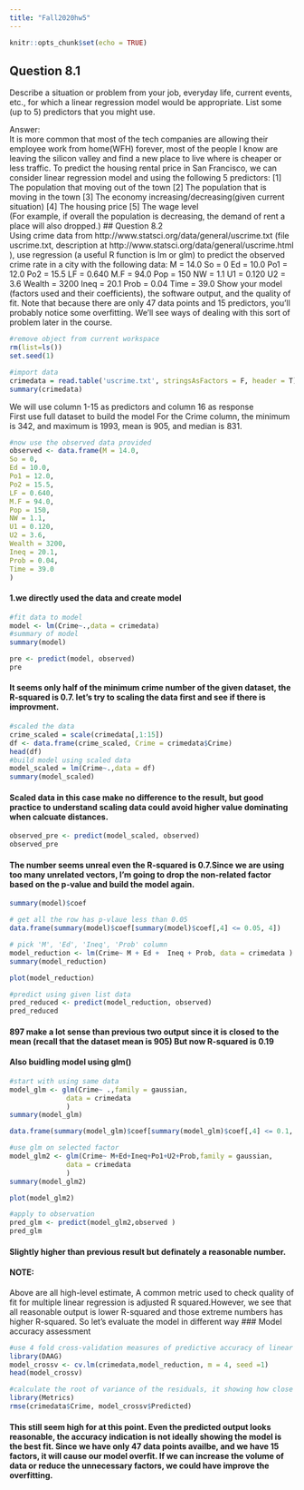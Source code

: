 ---
title: "Fall2020hw5"
---
```{r setup, include=FALSE}
knitr::opts_chunk$set(echo = TRUE)
```
## Question 8.1
Describe a situation or problem from your job, everyday life, current events, etc., for which a linear regression model would be appropriate. List some (up to 5) predictors that you might use.

Answer:   
It is more common that most of the tech companies are allowing their employee work from home(WFH) forever, most of the people I know are leaving the silicon valley and find a new place to live where is cheaper or less traffic. To predict the housing rental price in San Francisco, we can consider linear regression model and using the following 5 predictors:
[1] The population that moving out of the town
[2] The population that is moving in the town
[3] The economy increasing/decreasing(given current situation)
[4] The housing price 
[5] The wage level  
(For example, if overall the population is decreasing, the demand of rent a place will also dropped.)
## Question 8.2   
Using crime data from http://www.statsci.org/data/general/uscrime.txt  (file uscrime.txt, description at http://www.statsci.org/data/general/uscrime.html ), use regression (a useful R function is lm or glm) to predict the observed crime rate in a city with the following data:
M = 14.0
So = 0
Ed = 10.0
Po1 = 12.0
Po2 = 15.5
LF = 0.640
M.F = 94.0
Pop = 150
NW = 1.1
U1 = 0.120
U2 = 3.6
Wealth = 3200
Ineq = 20.1
Prob = 0.04
Time = 39.0
Show your model (factors used and their coefficients), the software output, and the quality of fit. 
Note that because there are only 47 data points and 15 predictors, you’ll probably notice some overfitting.  We’ll see ways of dealing with this sort of problem later in the course.

```{r}
#remove object from current workspace
rm(list=ls())
set.seed(1)

```


```{r }
#import data
crimedata = read.table('uscrime.txt', stringsAsFactors = F, header = T)
summary(crimedata)
```
We will use column 1-15 as predictors and column 16 as response  
First use full dataset to build the model
For the Crime column, the minimum is 342, and maximum is 1993, mean is 905, and median is 831. 

```{r}
#now use the observed data provided
observed <- data.frame(M = 14.0,
So = 0,
Ed = 10.0,
Po1 = 12.0,
Po2 = 15.5,
LF = 0.640,
M.F = 94.0,
Pop = 150,
NW = 1.1,
U1 = 0.120,
U2 = 3.6,
Wealth = 3200,
Ineq = 20.1,
Prob = 0.04,
Time = 39.0
)

```


#### 1.we directly used the data and create model
```{r data, echo=TRUE}
#fit data to model
model <- lm(Crime~.,data = crimedata)
#summary of model
summary(model)

```

```{r}
pre <- predict(model, observed)
pre

```
#### It seems only half of the minimum crime number of the given dataset, the R-squared is 0.7. let's try to scaling the data first and see if there is improvment.  

```{r}
#scaled the data 
crime_scaled = scale(crimedata[,1:15])
df <- data.frame(crime_scaled, Crime = crimedata$Crime)
head(df)
#build model using scaled data
model_scaled = lm(Crime~.,data = df)
summary(model_scaled)
```
#### Scaled data in this case make no difference to the result, but good practice to understand scaling data could avoid higher value dominating when calcuate distances.

```{r}
observed_pre <- predict(model_scaled, observed)
observed_pre
```
  
#### The number seems unreal even the R-squared is 0.7.Since we are using too many unrelated vectors, I'm going to drop the non-related factor based on the p-value and build the model again. 
```{r}
summary(model)$coef
```
 
```{r}
# get all the row has p-vlaue less than 0.05
data.frame(summary(model)$coef[summary(model)$coef[,4] <= 0.05, 4])
```

```{r}
# pick 'M', 'Ed', 'Ineq', 'Prob' column
model_reduction <- lm(Crime~ M + Ed +  Ineq + Prob, data = crimedata )
summary(model_reduction)
```
```{r}
plot(model_reduction)
```


```{r}
#predict using given list data
pred_reduced <- predict(model_reduction, observed)
pred_reduced
```
#### 897 make a lot sense than previous two output since it is closed to the mean (recall that the dataset mean is 905) But now R-squared is 0.19



####  Also buidling model using glm()

```{r}
#start with using same data 
model_glm <- glm(Crime~ .,family = gaussian,
              data = crimedata
              )
summary(model_glm)
```
```{r}
data.frame(summary(model_glm)$coef[summary(model_glm)$coef[,4] <= 0.1, 4])

```

```{r}
#use glm on selected factor
model_glm2 <- glm(Crime~ M+Ed+Ineq+Po1+U2+Prob,family = gaussian,
              data = crimedata
              )
summary(model_glm2)
```
```{r}
plot(model_glm2)
```


```{r}
#apply to observation
pred_glm <- predict(model_glm2,observed )
pred_glm

```
#### Slightly higher than previous result but definately a reasonable number.  

#### NOTE:  
Above are all high-level estimate,  A common metric used to check quality of fit for multiple linear regression is adjusted R squared.However, we see that all reasonable output is lower R-squared and those extreme numbers has higher R-squared. So let's evaluate the model in different way
### Model accuracy assessment  
```{r}
#use 4 fold cross-validation measures of predictive accuracy of linear regression.
library(DAAG)
model_crossv <- cv.lm(crimedata,model_reduction, m = 4, seed =1)
head(model_crossv)

```

```{r}
#calculate the root of variance of the residuals, it showing how close the observed data points are to the model's predicted values.
library(Metrics)
rmse(crimedata$Crime, model_crossv$Predicted)
```
#### This still seem high for at this point. Even the predicted output looks reasonable, the accuracy indication is not ideally showing the model is the best fit.  Since we have only 47 data points availbe, and we have 15 factors, it will cause our model overfit. If we can increase the volume of data or reduce the unnecessary factors, we could have improve the overfitting. 